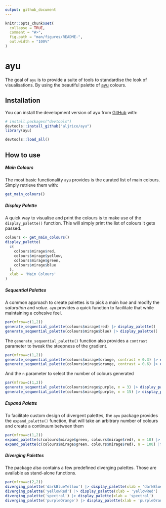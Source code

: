 ```yaml
---
output: github_document
---
```


<!-- README.md is generated from README.Rmd. Please edit that file -->

```r
knitr::opts_chunk$set(
  collapse = TRUE,
  comment = "#>",
  fig.path = "man/figures/README-",
  out.width = "100%"
)
```

# ayu

<!-- badges: start -->
<!-- badges: end -->

The goal of `ayu` is to provide a suite of tools to standardise the look of visualisations. By using the beautiful palette of [ayu](https://github.com/ayu-theme/ayu-colors) colours.

## Installation

You can install the development version of ayu from [GitHub](https://github.com/aljrico/ayu) with:

```r
# install.packages("devtools")
devtools::install_github("aljrico/ayu")
library(ayu)
```

```r
devtools::load_all()
```

## How to use

##### Main Colours

The most basic functionality `ayu` provides is the curated list of main colours. Simply retrieve them with:

```r
get_main_colours()
```

##### Display Palette

A quick way to visualise and print the colours is to make use of the `display_palette()` function. This will simply print the list of colours it gets passed.

```r
colours <- get_main_colours()
display_palette(
  c(
    colours$mirage$red,
    colours$mirage$yellow,
    colours$mirage$green,
    colours$mirage$blue
  ),
  xlab = 'Main Colours'
)
```

##### Sequential Palettes

A common approach to create palettes is to pick a main *hue* and modify the *saturation* and *value*. `ayu` provides a quick function to facilitate that while maintaining a cohesive feel.

```r
par(mfrow=c(1,2))
generate_sequential_palette(colours$mirage$red) |> display_palette()
generate_sequential_palette(colours$mirage$blue) |> display_palette()
```

The `generate_sequential_palette()` function also provides a `contrast` parameter to tweak the steepness of the gradient. 

```r
par(mfrow=c(1,2))
generate_sequential_palette(colours$mirage$orange, contrast = 0.3) |> display_palette()
generate_sequential_palette(colours$mirage$orange, contrast = 0.6) |> display_palette()
```

And the `n` parameter to select the number of colours generated

```r
par(mfrow=c(1,2))
generate_sequential_palette(colours$mirage$purple, n = 3) |> display_palette()
generate_sequential_palette(colours$mirage$purple, n = 15) |> display_palette()
```

##### Expand Palette

To facilitate custom design of divergent palettes, the `ayu` package provides the `expand_palette()` function, that will take an arbitrary number of colours and create a continuum between them

```r
par(mfrow=c(1,2))
expand_palette(c(colours$mirage$green, colours$mirage$red), n = 10) |> display_palette()
expand_palette(c(colours$mirage$green, colours$mirage$red), n = 100) |> display_palette()
```


##### Diverging Palettes


The package also contains a few predefined diverging palettes. Those are available as stand-alone functions.

```r
par(mfrow=c(2,2))
diverging_palette('darkBlueYellow') |> display_palette(xlab = 'darkBlueYellow')
diverging_palette('yellowRed') |> display_palette(xlab = 'yellowRed')
diverging_palette('spectral') |> display_palette(xlab = 'spectral')
diverging_palette('purpleOrange') |> display_palette(xlab = 'purpleOrange')
```

